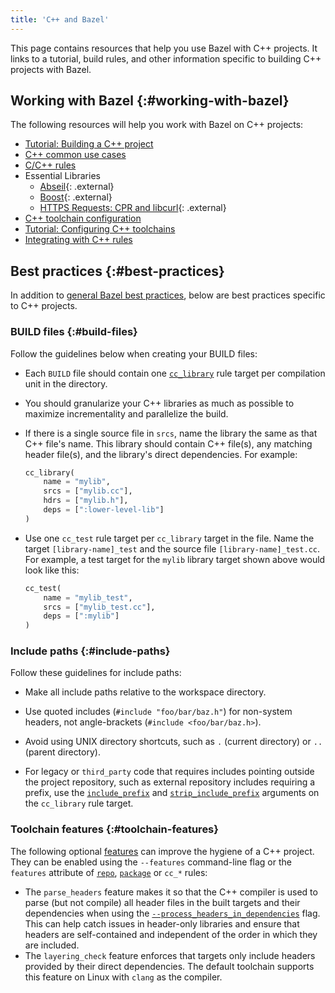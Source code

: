 ```yaml
---
title: 'C++ and Bazel'
---
```


This page contains resources that help you use Bazel with C++ projects. It links
to a tutorial, build rules, and other information specific to building C++
projects with Bazel.

## Working with Bazel {:#working-with-bazel}

The following resources will help you work with Bazel on C++ projects:

*  [Tutorial: Building a C++ project](/versions/8.2.0/start/cpp)
*  [C++ common use cases](/versions/8.2.0/tutorials/cpp-use-cases)
*  [C/C++ rules](/versions/8.2.0/reference/be/c-cpp)
*  Essential Libraries
   -  [Abseil](https://abseil.io/docs/cpp/quickstart){: .external}
   -  [Boost](https://github.com/nelhage/rules_boost){: .external}
   -  [HTTPS Requests: CPR and libcurl](https://github.com/hedronvision/bazel-make-cc-https-easy){: .external}
*  [C++ toolchain configuration](/versions/8.2.0/docs/cc-toolchain-config-reference)
*  [Tutorial: Configuring C++ toolchains](/versions/8.2.0/tutorials/ccp-toolchain-config)
*  [Integrating with C++ rules](/versions/8.2.0/configure/integrate-cpp)

## Best practices {:#best-practices}

In addition to [general Bazel best practices](/versions/8.2.0/configure/best-practices), below are
best practices specific to C++ projects.

### BUILD files {:#build-files}

Follow the guidelines below when creating your BUILD files:

*  Each `BUILD` file should contain one [`cc_library`](/versions/8.2.0/reference/be/c-cpp#cc_library)
   rule target per compilation unit in the directory.

*  You should granularize your C++ libraries as much as
   possible to maximize incrementality and parallelize the build.

*  If there is a single source file in `srcs`, name the library the same as
   that C++ file's name. This library should contain C++ file(s), any matching
   header file(s), and the library's direct dependencies. For example:

   ```python
   cc_library(
       name = "mylib",
       srcs = ["mylib.cc"],
       hdrs = ["mylib.h"],
       deps = [":lower-level-lib"]
   )
   ```

*  Use one `cc_test` rule target per `cc_library` target in the file. Name the
   target `[library-name]_test` and the source file `[library-name]_test.cc`.
   For example, a test target for the `mylib` library target shown above would
   look like this:

   ```python
   cc_test(
       name = "mylib_test",
       srcs = ["mylib_test.cc"],
       deps = [":mylib"]
   )
   ```

### Include paths {:#include-paths}

Follow these guidelines for include paths:

*  Make all include paths relative to the workspace directory.

*  Use quoted includes (`#include "foo/bar/baz.h"`) for non-system headers, not
   angle-brackets (`#include <foo/bar/baz.h>`).

*  Avoid using UNIX directory shortcuts, such as `.` (current directory) or `..`
   (parent directory).

*  For legacy or `third_party` code that requires includes pointing outside the
   project repository, such as external repository includes requiring a prefix,
   use the [`include_prefix`](/versions/8.2.0/reference/be/c-cpp#cc_library.include_prefix) and
   [`strip_include_prefix`](/versions/8.2.0/reference/be/c-cpp#cc_library.strip_include_prefix)
   arguments on the `cc_library` rule target.

### Toolchain features {:#toolchain-features}

The following optional [features](/versions/8.2.0/docs/cc-toolchain-config-reference#features)
can improve the hygiene of a C++ project. They can be enabled using the
`--features` command-line flag or the `features` attribute of
[`repo`](/versions/8.2.0/external/overview#repo.bazel),
[`package`](/versions/8.2.0/reference/be/functions#package) or `cc_*` rules:

* The `parse_headers` feature makes it so that the C++ compiler is used to parse
  (but not compile) all header files in the built targets and their dependencies
  when using the
  [`--process_headers_in_dependencies`](/versions/8.2.0/reference/command-line-reference#flag--process_headers_in_dependencies)
  flag. This can help catch issues in header-only libraries and ensure that
  headers are self-contained and independent of the order in which they are
  included.
* The `layering_check` feature enforces that targets only include headers
  provided by their direct dependencies. The default toolchain supports this
  feature on Linux with `clang` as the compiler.
